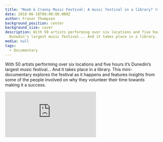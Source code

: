 ```yaml
---
title: "Nook & Cranny Music Festival: A music festival in a library? (video)"
date: 2018-06-18T00:00:00.000Z
author: Fraser Thompson
background_position: center
background_size: cover
description: With 50 artists performing over six locations and five hours it’s
  Dunedin’s largest music festival... And it takes place in a library.
media: null
tags:
  - Documentary
---
```



With 50 artists performing over six locations and five hours it’s Dunedin’s largest music festival… And it takes place in a library. This mini-documentary explores the festival as it happens and features insights from some of the people involved on why they volunteer their time towards making it a success.

<div className="youtubeEmbed">
  <iframe src="https://www.youtube.com/embed/F_Mkr2ykxC4/?autoplay=0&amp;autohide=1&amp;vq=hd720&amp;start=" frameBorder="0" allowFullscreen="yes"></iframe>
</div>
